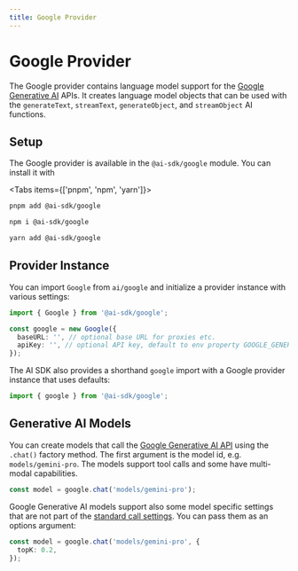 ```yaml
---
title: Google Provider
---
```



# Google Provider

The Google provider contains language model support for the [Google Generative AI](https://ai.google/discover/generativeai/) APIs.
It creates language model objects that can be used with the `generateText`, `streamText`, `generateObject`, and `streamObject` AI functions.

## Setup

The Google provider is available in the `@ai-sdk/google` module. You can install it with

<Tabs items={['pnpm', 'npm', 'yarn']}>
  <Tab>

```bash
pnpm add @ai-sdk/google
```

   </Tab>
  <Tab>
  
```bash 
npm i @ai-sdk/google
```
  
  </Tab>
  <Tab>
  
```bash 
yarn add @ai-sdk/google 
```
  
  </Tab>
</Tabs>

## Provider Instance

You can import `Google` from `ai/google` and initialize a provider instance with various settings:

```ts
import { Google } from '@ai-sdk/google';

const google = new Google({
  baseURL: '', // optional base URL for proxies etc.
  apiKey: '', // optional API key, default to env property GOOGLE_GENERATIVE_AI_API_KEY
});
```

The AI SDK also provides a shorthand `google` import with a Google provider instance that uses defaults:

```ts
import { google } from '@ai-sdk/google';
```

## Generative AI Models

You can create models that call the [Google Generative AI API](https://ai.google.dev/api/rest) using the `.chat()` factory method.
The first argument is the model id, e.g. `models/gemini-pro`.
The models support tool calls and some have multi-modal capabilities.

```ts
const model = google.chat('models/gemini-pro');
```

Google Generative AI models support also some model specific settings that are not part of the [standard call settings](/docs/ai-core/settings).
You can pass them as an options argument:

```ts
const model = google.chat('models/gemini-pro', {
  topK: 0.2,
});
```
